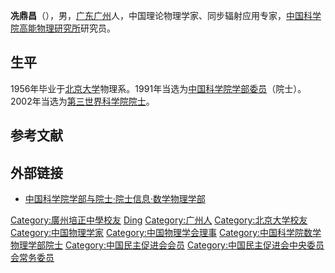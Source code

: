 '''冼鼎昌'''（{{bd|1935年|8月15日|2014年|4月7日|catIdx=Xian}}），男，[[广东|广东]][[广州|广州]]人，中国理论物理学家、同步辐射应用专家，[[中国科学院高能物理研究所|中国科学院高能物理研究所]]研究员。

== 生平 ==
1956年毕业于[[北京大学|北京大学]]物理系。1991年当选为[[中国科学院学部委员|中国科学院学部委员]]（院士）。2002年当选为[[第三世界科学院院士|第三世界科学院院士]]。

== 参考文献 ==
{{reflist}}

== 外部链接 ==
* [https://web.archive.org/web/20120308190537/http://sourcedb.cas.cn/sourcedb_ad_cas/zw2/ysxx/sxwlxb/ 中国科学院学部与院士·院士信息·数学物理学部]

{{中国科学院数学物理学部院士}}
{{Navboxes 
| title  = 冼鼎昌在[[中国物理学会|中国物理学会]]的职务
| list1  =
{{中国物理学会第六届理事会}}
{{中国物理学会第七届理事会}}
{{中国物理学会第八届理事会}}
{{中国物理学会第九届理事会}}
{{中国物理学会第十届理事会}}
}}
{{Navboxes 
| title  = 冼鼎昌在[[中国民主促进会|中国民主促进会]]的职务
| list1  =
{{中国民主促进会第十届中央委员会}}
}}

{{Authority control|LCCN=n88021119}}

{{DEFAULTSORT:Xian冼}}
[[Category:廣州培正中學校友|Category:廣州培正中學校友]]
[[Category:冼姓|Ding]]
[[Category:广州人|Category:广州人]]
[[Category:北京大学校友|Category:北京大学校友]]
[[Category:中国物理学家|Category:中国物理学家]]
[[Category:中国物理学会理事|Category:中国物理学会理事]]
[[Category:中国科学院数学物理学部院士|Category:中国科学院数学物理学部院士]]
[[Category:中国民主促进会会员|Category:中国民主促进会会员]]
[[Category:中国民主促进会中央委员会常务委员|Category:中国民主促进会中央委员会常务委员]]


{{中国科学家小作品}}
